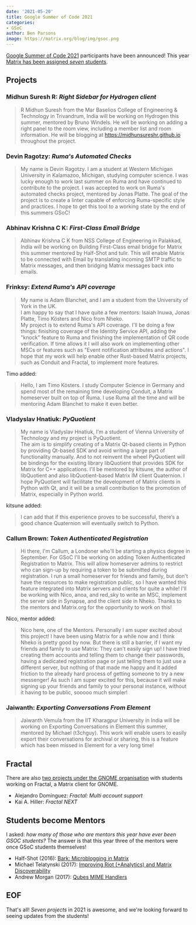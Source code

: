 ```yaml
---
date: '2021-05-20'
title: Google Summer of Code 2021
categories:
- GSoC
author: Ben Parsons
image: https://matrix.org/blog/img/gsoc.png
---
```


[Google Summer of Code 2021](https://summerofcode.withgoogle.com) participants have been announced! This year [Matrix has been assigned *seven* students](https://summerofcode.withgoogle.com/organizations/6691635666092032/).

## Projects

### Midhun Suresh R: *Right Sidebar for Hydrogen client*

> R Midhun Suresh from the Mar Baselios College of Engineering & Technology in Trivandrum, India will be working on Hydrogen this summer, mentored by Bruno Windels. He will be working on adding a right panel to the room view, including a member list and room information. He will be blogging at https://midhunsureshr.github.io throughout the project.

### Devin Ragotzy: *Ruma's Automated Checks*

> My name is Devin Ragotzy. I am a student at Western Michigan University in Kalamazoo, Michigan, studying computer science. I was lucky enough to work last summer on Ruma and have continued to contribute to the project. I was accepted to work on Ruma's automated checks project, mentored by Jonas Platte. The goal of the project is to create a linter capable of enforcing Ruma-specific style and practices. I hope to get this tool to a working state by the end of this summers GSoC!

### Abhinav Krishna C K: *First-Class Email Bridge*

> Abhinav Krishna C K from NSS College of Engineering in Palakkad, India will be working on Building First-Class email bridge for Matrix this summer mentored by Half-Shot and tulir. This will enable Matrix to be connected with Email by translating incoming SMTP traffic to Matrix messages, and then bridging Matrix messages back into emails.

### Frinksy: *Extend Ruma's API coverage*

> My name is Adam Blanchet, and I am a student from the University of York in the UK.  
> I am happy to say that I have quite a few mentors: Isaiah Inuwa, Jonas Platte, Timo Kösters and Nico from Nheko.  
> My project is to extend Ruma's API coverage. I'll be doing a few things: finishing coverage of the Identity Service API, adding the "knock" feature to Ruma and finishing the implementation of QR code verification. If time allows it I will also work on implementing other MSCs or features such as "Event notification attributes and actions". I hope that my work will help enable other Rust-based Matrix projects, such as Conduit and Fractal, to implement more features.

Timo added:

> Hello, I am Timo Kösters. I study Computer Science in Germany and spend most of the remaining time developing Conduit, a Matrix homeserver built on top of Ruma. I use Ruma all the time and will be mentoring Adam Blanchet to make it even better.

### Vladyslav Hnatiuk: *PyQuotient*

> My name is Vladyslav Hnatiuk, I'm a student  of Vienna University of Technology and my project is PyQuotient.  
> The aim is to simplify creating of a Matrix Qt-based clients in Python by providing Qt-based SDK and avoid writing a large part of functionality manually. And to not reinvent the wheel PyQuotient will be bindings for the existing library libQuotient that provides SDK for Matrix for C++ applications. I'll be mentored by kitsune, the author of libQuotient and also libQuotient-based Matrix IM client Quaternion. I hope PyQuotient will facilitate the development of Matrix clients in Python with Qt, and it will be a small contribution to the promotion of Matrix, especially in Python world.

kitsune added:

> I can add that if this experience proves to be successful, there’s a good chance Quaternion will eventually switch to Python.

### Callum Brown: *Token Authenticated Registration*

> Hi there, I'm Callum, a Londoner who'll be starting a physics degree in September. For GSoC I'll be working on adding Token Authenticated Registration to Matrix. This will allow homeserver admins to restrict who can sign-up by requiring a token to be submitted during registration. I run a small homeserver for friends and family, but don't have the resources to make registration public, so I have wanted this feature integrated into Matrix servers and clients for quite a while! I'll be working with Nico, anoa, and red_sky to write an MSC, implement the server side in Synapse, and the client side in Nheko. Thanks to the mentors and Matrix.org for the opportunity to work on this!

Nico, mentor added:

> Nico here, one of the Mentors. Personally I am super excited about this project! I have been using Matrix for a while now and I think Nheko is pretty good by now. But there is still a barrier, if I want my friends and family to use Matrix: They can't easily sign up! I have tried creating them accounts and telling them to change their passwords, having a dedicated registration page or just telling them to just use a different server, but nothing of that made me happy and it added friction to the already hard process of getting someone to try a new messenger! As such I am super excited for this, because it will make signing up your friends and family to your personal instance, without it having to be public, sooooo much simpler!

### Jaiwanth: *Exporting Conversations From Element*

> Jaiwanth Vemula from the IIT Kharagpur University in India will be working on Exporting Conversations in Element this summer, mentored by Michael (t3chguy). This work will enable users to easily export their conversations for archival or sharing, this is a feature which has been missed in Element for a very long time!

## Fractal

There are also [two projects under the GNOME organisation](https://summerofcode.withgoogle.com/organizations/5276176043474944/) with students working on Fractal, a Matrix client for GNOME.

* Alejandro Domínguez: *Fractal: Multi account support*
* Kai A. Hiller: *Fractal NEXT*

## Students become Mentors

I asked: *how many of those who are mentors this year have ever been GSOC students?* The answer is that this year three of the mentors were once GSoC students themselves!

* Half-Shot (2016): [Bark: Microblogging in Matrix](https://summerofcode.withgoogle.com/archive/2016/projects/4516500366950400/)
* Michael Telatynski (2017): [Improving Riot (+Analytics) and Matrix Discoverability](https://summerofcode.withgoogle.com/archive/2017/projects/6077083444838400/)
* Andrew Morgan (2017): [Qubes MIME Handlers](https://summerofcode.withgoogle.com/archive/2017/projects/6673641785786368/)

## EOF

That's all! *Seven projects* in 2021 is awesome, and we're looking forward to seeing updates from the students!